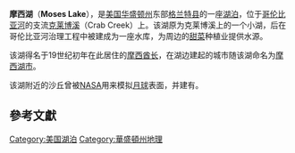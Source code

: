 {{Infobox lake
 | lake_name = 摩西湖<br>Moses Lake
 | image_lake = Aerial view of Moses Lake & Potholes Reservoir, Washington 01A.jpg
 | caption_lake = 左下角为摩西湖
 | image_bathymetry = 
 | caption_bathymetry = 
 | location = [[格蘭特縣_(華盛頓州)|格蘭特縣]]
 | coords = {{Coord|47.0809|-119.3254|type:waterbody_region:US-WA|display=inline,title}}
 | type = 天然湖泊、[[水庫|水庫]]
 | inflow = [[Crab_Creek|Crab Creek]]
 | outflow = [[Potholes_Reservoir|Potholes Reservoir]]
 | catchment = 
 | basin_countries = {{USA}}
 | length = 
 | area = {{convert|6800|acre|km2|abbr=on}}
 | depth = {{convert|18|ft|m|abbr=on}}
 | max-depth = {{convert|38|ft|m|abbr=on}}
 | residence_time = 
 | shore = 
 | elevation = {{convert|1046|ft|m|abbr=on}}
 | islands = 
 | cities = 
 | reference = <ref>{{cite web |url=http://pubs.usgs.gov/sir/2010/5001/pdf/sir20105001.pdf |title=Sediment Loading from Crab Creek and Other Sources to Moses Lake, Washington, 2007 and 2008 |author=Christopher S. Magirl, Stephen E. Cox, Mark C. Mastin, and Raegan L. Huffman |year=2010 |work= |publisher=United States Geological Survey |accessdate=June 14, 2011 |archive-date=2019-05-01 |archive-url=https://web.archive.org/web/20190501235440/https://pubs.usgs.gov/sir/2010/5001/pdf/sir20105001.pdf |dead-url=no }}</ref>
}}
'''摩西湖'''（'''Moses Lake'''），是[[美国|美国]][[华盛顿州|华盛顿州]]东部[[格兰特县|格兰特县]]的一座[[湖泊|湖泊]]，位于[[哥伦比亚河|哥伦比亚河]]的支流[[克莱博溪|克莱博溪]]（Crab Creek）上。该湖原为克莱博溪上的一个小湖，后在哥伦比亚河治理工程中被建成为一座水库，为周边的[[甜菜|甜菜]]种植业提供水源。

该湖得名于19世纪初年在此居住的[[摩西酋长|摩西酋长]]，在湖边建起的城市随该湖命名为[[摩西湖市_(華盛頓州)|摩西湖市]]。

该湖附近的沙丘曾被[[NASA|NASA]]用来模拟[[月球|月球]]表面，并建有{{link-en|格兰特县国际机场|Grant County International Airport|摩西湖国际机场}}。
==參考文獻==
{{Commonscat|Moses Lake, Washington (lake)|摩西湖}}
{{reflist}}

{{DEFAULTSORT:Moses Lake}}
[[Category:美国湖泊|Category:美国湖泊]]
[[Category:華盛頓州地理|Category:華盛頓州地理]]